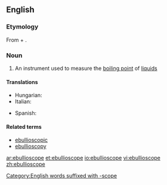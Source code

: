 ==English==

===Etymology===
From {{etyl|la|en}} {{term/t|la|ēbullīre}} + {{term|-scope}}.

===Noun===
{{en-noun}}

# {{context|physics|lang=en}} An instrument used to measure the [[boiling point]] of [[liquid]]s

====Translations====
{{trans-top|an instrument used to measure the boiling point of liquids}}
* Hungarian: {{t+|hu|ebullioszkóp}}
* Italian: {{t|it|ebullioscopio|m}}
{{trans-mid}}
* Spanish: {{t|es|ebulloscopía|f}}
{{trans-bottom}}

====Related terms====
* [[ebullioscopic]]
* [[ebullioscopy]]

[[Category:English words suffixed with -scope]]

[[ar:ebullioscope]]
[[et:ebullioscope]]
[[io:ebullioscope]]
[[vi:ebullioscope]]
[[zh:ebullioscope]]
